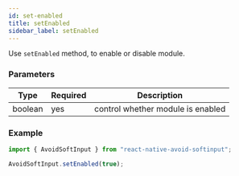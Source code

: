 ```yaml
---
id: set-enabled
title: setEnabled
sidebar_label: setEnabled
---
```


Use `setEnabled` method, to enable or disable module.

### Parameters

| Type    | Required | Description                       |
| ------- | -------- | --------------------------------- |
| boolean | yes      | control whether module is enabled |

### Example

```ts
import { AvoidSoftInput } from "react-native-avoid-softinput";

AvoidSoftInput.setEnabled(true);
```
